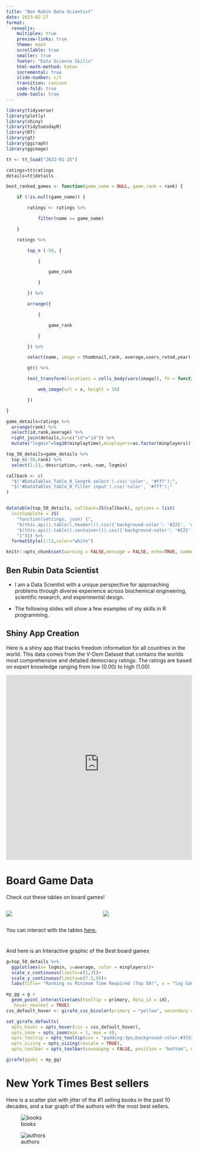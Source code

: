 ```yaml
---
title: "Ben Rubin Data Scientist"
date: 2023-02-27
format:
  revealjs:
    multiplex: true
    preview-links: true
    theme: moon
    scrollable: true
    smaller: true
    footer: "Data Science Skills"
    html-math-method: katex
    incremental: true
    slide-number: c/t
    transition: concave
    code-fold: true
    code-tools: true
---
```


```r

library(tidyverse)
library(plotly)
library(shiny)
library(tidytuesdayR)
library(DT)
library(gt)
library(ggiraph)
library(ggimage)

tt <- tt_load("2022-01-25")

ratings=tt$ratings
details=tt$details

best_ranked_games <- function(game_name = NULL, game_rank = rank) {

    if (!is.null(game_name)) {

        ratings <- ratings %>%

            filter(name == game_name)

    }

    ratings %>%

        top_n (-50, {

            {

                game_rank

            }

        }) %>%

        arrange({

            {

                game_rank

            }

        }) %>%

        select(name, image = thumbnail,rank, average,users_rated,year) %>%

        gt() %>%

        text_transform(locations = cells_body(vars(image)), fn = function(x) {

            web_image(url = x, height = 50)

        })

}

game_details=ratings %>% 
  arrange(rank) %>%
  select(id,rank,average) %>% 
  right_join(details,by=c("id"="id")) %>% 
  mutate("logmin"=log10(minplaytime),minplayers=as.factor(minplayers))

top_50_details=game_details %>% 
  top_n(-50,rank) %>% 
  select(1:13,-description,-rank,-num, logmin)

callback <- c(
  "$('#DataTables_Table_0_length select').css('color', '#fff');",
  "$('#DataTables_Table_0_filter input').css('color', '#fff');"
)


datatable(top_50_details, callback=JS(callback), options = list(
  initComplete = JS(
    "function(settings, json) {",
    "$(this.api().table().header()).css({'background-color': '#222', 'color': '#fff'});",
    "$(this.api().table().container()).css({'background-color': '#222', 'color': '#fff'})",
    "}"))) %>% 
  formatStyle(1:13,color="white")

knitr::opts_chunk$set(warning = FALSE,message = FALSE, echo=TRUE, comment = NA, prompt = FALSE)
```

## Ben Rubin Data Scientist

-   I am a Data Scientist with a unique perspective for approaching problems through diverse experience across biochemical engineering, scientific research, and experimental design.

-   The following slides will show a few examples of my skills in R programming.

## Shiny App Creation {.scrollable}

Here is a shiny app that tracks freedom information for all countries in the world. This data comes from the V-Dem Dataset that contains the worlds most comprehensive and detailed democracy ratings. The ratings are based on expert knowledge ranging from low (0.00) to high (1.00)

<iframe height="500" width="100%" frameborder="no" src="https://oettj8-benjamin-rubin.shinyapps.io/freedom_index/"> </iframe>

# Board Game Data

Check out these tables on board games!

::: columns
::: {.column width="50%"}
![](best_games_table1.png)
:::

::: {.column width="50%"}
![](best_games_table2.png)
:::
:::

You can interact with the tables [here.](https://kebertxela-br.quarto.pub/portfolio_1/Board_games1.html)

# 

And here is an Interactive graphic of the Best board games

```r
g=top_50_details %>%
  ggplot(aes(x= logmin, y=average, color = minplayers))+
  scale_x_continuous(limits=c(1,3))+
  scale_y_continuous(limits=c(7.5,9))+
  labs(title= "Ranking vs Minimum Time Required (Top 50)", x = "log Game Time", y = "Average Ranking")

my_gg = g + 
  geom_point_interactive(aes(tooltip = primary, data_id = id), 
   hover_nearest = TRUE)
css_default_hover <- girafe_css_bicolor(primary = "yellow", secondary = "red")

set_girafe_defaults(
  opts_hover = opts_hover(css = css_default_hover),
  opts_zoom = opts_zoom(min = 1, max = 4),
  opts_tooltip = opts_tooltip(css = "padding:3px;background-color:#333333;color:white;"),
  opts_sizing = opts_sizing(rescale = TRUE),
  opts_toolbar = opts_toolbar(saveaspng = FALSE, position = "bottom", delay_mouseout = 5000))

girafe(ggobj = my_gg)

```

# New York Times Best sellers

Here is a scatter plot with jitter of the #1 selling books in the past 10 decades, and a bar graph of the authors with the most best sellers.

::: {layout-ncol="2"}
![books](books_best_sellers.png)

![authors](authors_best.png)
:::
